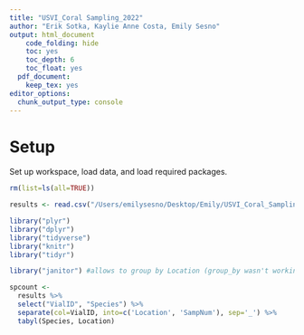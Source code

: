 ```yaml
---
title: "USVI_Coral Sampling_2022"
author: "Erik Sotka, Kaylie Anne Costa, Emily Sesno"
output: html_document
    code_folding: hide
    toc: yes
    toc_depth: 6
    toc_float: yes
  pdf_document:
    keep_tex: yes
editor_options: 
  chunk_output_type: console
---
```


#  Setup  

Set up workspace, load data, and load required packages. 
```r
rm(list=ls(all=TRUE))

results <- read.csv("/Users/emilysesno/Desktop/Emily/USVI_Coral_Sampling/Data/Genotype_Samples_2022.csv", header=T, na.strings="NA")

library("plyr") 
library("dplyr")
library("tidyverse")
library("knitr")
library("tidyr")

library("janitor") #allows to group by Location (group_by wasn't working properly)

```


```r

spcount <- 
  results %>% 
  select("VialID", "Species") %>% 
  separate(col=VialID, into=c('Location', 'SampNum'), sep='_') %>% 
  tabyl(Species, Location)




```

